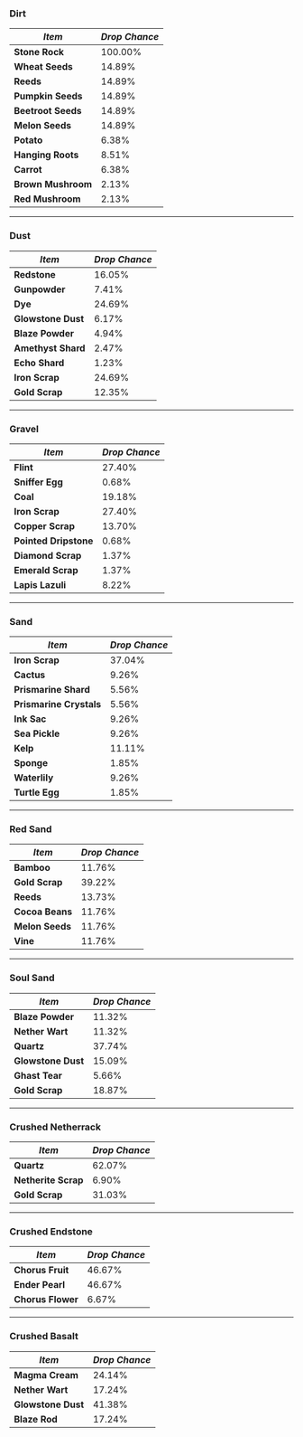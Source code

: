 ### Dirt

| **_Item_**         | **_Drop Chance_** |
|--------------------|-------------------|
| **Stone Rock**     | 100.00%           |
| **Wheat Seeds**    | 14.89%            |
| **Reeds**          | 14.89%            |
| **Pumpkin Seeds**  | 14.89%            |
| **Beetroot Seeds** | 14.89%            |
| **Melon Seeds**    | 14.89%            |
| **Potato**         | 6.38%             |
| **Hanging Roots**  | 8.51%             |
| **Carrot**         | 6.38%             |
| **Brown Mushroom** | 2.13%             |
| **Red Mushroom**   | 2.13%             |

---

### Dust

| **_Item_**         | **_Drop Chance_** |
|--------------------|-------------------|
| **Redstone**       | 16.05%            |
| **Gunpowder**      | 7.41%             |
| **Dye**            | 24.69%            |
| **Glowstone Dust** | 6.17%             |
| **Blaze Powder**   | 4.94%             |
| **Amethyst Shard** | 2.47%             |
| **Echo Shard**     | 1.23%             |
| **Iron Scrap**     | 24.69%            |
| **Gold Scrap**     | 12.35%            |

---

### Gravel

| **_Item_**            | **_Drop Chance_** |
|-----------------------|-------------------|
| **Flint**             | 27.40%            |
| **Sniffer Egg**       | 0.68%             |
| **Coal**              | 19.18%            |
| **Iron Scrap**        | 27.40%            |
| **Copper Scrap**      | 13.70%            |
| **Pointed Dripstone** | 0.68%             |
| **Diamond Scrap**     | 1.37%             |
| **Emerald Scrap**     | 1.37%             |
| **Lapis Lazuli**      | 8.22%             |

---

### Sand

| **_Item_**              | **_Drop Chance_** |
|-------------------------|-------------------|
| **Iron Scrap**          | 37.04%            |
| **Cactus**              | 9.26%             |
| **Prismarine Shard**    | 5.56%             |
| **Prismarine Crystals** | 5.56%             |
| **Ink Sac**             | 9.26%             |
| **Sea Pickle**          | 9.26%             |
| **Kelp**                | 11.11%            |
| **Sponge**              | 1.85%             |
| **Waterlily**           | 9.26%             |
| **Turtle Egg**          | 1.85%             |

---

### Red Sand

| **_Item_**      | **_Drop Chance_** |
|-----------------|-------------------|
| **Bamboo**      | 11.76%            |
| **Gold Scrap**  | 39.22%            |
| **Reeds**       | 13.73%            |
| **Cocoa Beans** | 11.76%            |
| **Melon Seeds** | 11.76%            |
| **Vine**        | 11.76%            |

---

### Soul Sand

| **_Item_**         | **_Drop Chance_** |
|--------------------|-------------------|
| **Blaze Powder**   | 11.32%            |
| **Nether Wart**    | 11.32%            |
| **Quartz**         | 37.74%            |
| **Glowstone Dust** | 15.09%            |
| **Ghast Tear**     | 5.66%             |
| **Gold Scrap**     | 18.87%            |

---

### Crushed Netherrack

| **_Item_**          | **_Drop Chance_** |
|---------------------|-------------------|
| **Quartz**          | 62.07%            |
| **Netherite Scrap** | 6.90%             |
| **Gold Scrap**      | 31.03%            |

---

### Crushed Endstone

| **_Item_**        | **_Drop Chance_** |
|-------------------|-------------------|
| **Chorus Fruit**  | 46.67%            |
| **Ender Pearl**   | 46.67%            |
| **Chorus Flower** | 6.67%             |

---

### Crushed Basalt

| **_Item_**         | **_Drop Chance_** |
|--------------------|-------------------|
| **Magma Cream**    | 24.14%            |
| **Nether Wart**    | 17.24%            |
| **Glowstone Dust** | 41.38%            |
| **Blaze Rod**      | 17.24%            |
